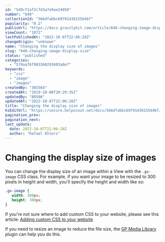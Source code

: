 ```yaml
---
id: "5d9cf1af2c7d3a7e9ae24050"
number: "640"
collectionId: "566dfabbc6979143615564bf"
popularity: "0.2"
publicUrl: "https://docs.gravitykit.com/article/640-changing-image-display-size"
viewCount: "1072"
lastPublishedAt: "2022-10-07T22:06:28Z"
changeOrigin: "unknown"
name: "Changing the display size of images"
slug: "640-changing-image-display-size"
status: "published"
categories: 
  - "579aa76f903360293603a8e7"
keywords: 
  - "css"
  - "image"
  - "images"
createdBy: "365564"
createdAt: "2019-10-08T20:29:35Z"
updatedBy: "80506"
updatedAt: "2022-10-07T22:06:28Z"
title: "Changing the display size of images"
hsEditUrl: "https://secure.helpscout.net/docs/566dfabbc6979143615564bf/article/5d9cf1af2c7d3a7e9ae24050"
pagination_prev: 
pagination_next: 
last_update:
  date: 2022-10-07T22:06:28Z
  author: "Rafael Ehlers"
---
```


# Changing the display size of images

You can change the display size of an image within a View with the `.gv-image` CSS class. For example, if you want your image to be resized to 300 pixels in height and width, you'll specify the height and width like so:

```css
.gv-image {
   width: 300px;
   height: 300px;
}
```

If you're not sure where to add custom CSS to your website, please see this article: [Adding custom CSS to your website](https://docs.gravitykit.com/article/246-adding-custom-css-to-your-website)

If you need to resize an image to reduce the file size, the [GP Media Library](https://gravitywiz.com/documentation/gravity-forms-media-library/) plugin can help you do this.
